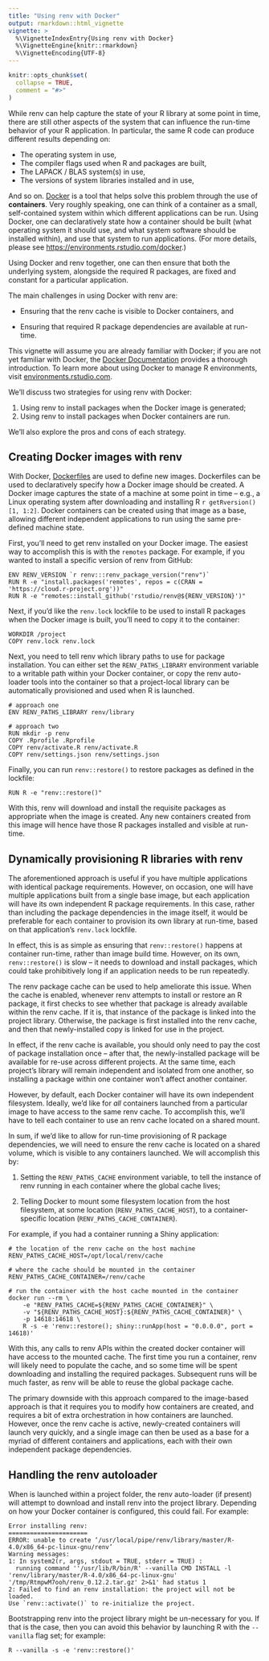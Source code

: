 ```yaml
---
title: "Using renv with Docker"
output: rmarkdown::html_vignette
vignette: >
  %\VignetteIndexEntry{Using renv with Docker}
  %\VignetteEngine{knitr::rmarkdown}
  %\VignetteEncoding{UTF-8}
---
```


```r
knitr::opts_chunk$set(
  collapse = TRUE,
  comment = "#>"
)
```

While renv can help capture the state of your R library at some point in time, there are still other aspects of the system that can influence the run-time behavior of your R application.
In particular, the same R code can produce different results depending on:

-   The operating system in use,
-   The compiler flags used when R and packages are built,
-   The LAPACK / BLAS system(s) in use,
-   The versions of system libraries installed and in use,

And so on.
[Docker](https://www.docker.com/) is a tool that helps solve this problem through the use of **containers**.
Very roughly speaking, one can think of a container as a small, self-contained system within which different applications can be run.
Using Docker, one can declaratively state how a container should be built (what operating system it should use, and what system software should be installed within), and use that system to run applications.
(For more details, please see <https://environments.rstudio.com/docker>.)

Using Docker and renv together, one can then ensure that both the underlying system, alongside the required R packages, are fixed and constant for a particular application.

The main challenges in using Docker with renv are:

-   Ensuring that the renv cache is visible to Docker containers, and

-   Ensuring that required R package dependencies are available at run-time.

This vignette will assume you are already familiar with Docker; if you are not yet familiar with Docker, the [Docker Documentation](https://docs.docker.com/) provides a thorough introduction.
To learn more about using Docker to manage R environments, visit [environments.rstudio.com](https://environments.rstudio.com/docker.html).

We'll discuss two strategies for using renv with Docker:

1.  Using renv to install packages when the Docker image is generated;
2.  Using renv to install packages when Docker containers are run.

We'll also explore the pros and cons of each strategy.

## Creating Docker images with renv

With Docker, [Dockerfiles](https://docs.docker.com/engine/reference/builder/) are used to define new images.
Dockerfiles can be used to declaratively specify how a Docker image should be created.
A Docker image captures the state of a machine at some point in time -- e.g., a Linux operating system after downloading and installing R `r getRversion()[1, 1:2]`.
Docker containers can be created using that image as a base, allowing different independent applications to run using the same pre-defined machine state.

First, you'll need to get renv installed on your Docker image.
The easiest way to accomplish this is with the `remotes` package.
For example, if you wanted to install a specific version of renv from GitHub:

```         
ENV RENV_VERSION `r renv:::renv_package_version("renv")`
RUN R -e "install.packages('remotes', repos = c(CRAN = 'https://cloud.r-project.org'))"
RUN R -e "remotes::install_github('rstudio/renv@${RENV_VERSION}')"
```

Next, if you'd like the `renv.lock` lockfile to be used to install R packages when the Docker image is built, you'll need to copy it to the container:

```         
WORKDIR /project
COPY renv.lock renv.lock
```

Next, you need to tell renv which library paths to use for package installation.
You can either set the `RENV_PATHS_LIBRARY` environment variable to a writable path within your Docker container, or copy the renv auto-loader tools into the container so that a project-local library can be automatically provisioned and used when R is launched.

```         
# approach one
ENV RENV_PATHS_LIBRARY renv/library

# approach two
RUN mkdir -p renv
COPY .Rprofile .Rprofile
COPY renv/activate.R renv/activate.R
COPY renv/settings.json renv/settings.json
```

Finally, you can run `renv::restore()` to restore packages as defined in the lockfile:

```         
RUN R -e "renv::restore()"
```

With this, renv will download and install the requisite packages as appropriate when the image is created.
Any new containers created from this image will hence have those R packages installed and visible at run-time.

## Dynamically provisioning R libraries with renv

The aforementioned approach is useful if you have multiple applications with identical package requirements.
However, on occasion, one will have multiple applications built from a single base image, but each application will have its own independent R package requirements.
In this case, rather than including the package dependencies in the image itself, it would be preferable for each container to provision its own library at run-time, based on that application's `renv.lock` lockfile.

In effect, this is as simple as ensuring that `renv::restore()` happens at container run-time, rather than image build time.
However, on its own, `renv::restore()` is slow -- it needs to download and install packages, which could take prohibitively long if an application needs to be run repeatedly.

The renv package cache can be used to help ameliorate this issue.
When the cache is enabled, whenever renv attempts to install or restore an R package, it first checks to see whether that package is already available within the renv cache.
If it is, that instance of the package is linked into the project library.
Otherwise, the package is first installed into the renv cache, and then that newly-installed copy is linked for use in the project.

In effect, if the renv cache is available, you should only need to pay the cost of package installation once -- after that, the newly-installed package will be available for re-use across different projects.
At the same time, each project's library will remain independent and isolated from one another, so installing a package within one container won't affect another container.

However, by default, each Docker container will have its own independent filesystem.
Ideally, we'd like for *all* containers launched from a particular image to have access to the same renv cache.
To accomplish this, we'll have to tell each container to use an renv cache located on a shared mount.

In sum, if we'd like to allow for run-time provisioning of R package dependencies, we will need to ensure the renv cache is located on a shared volume, which is visible to any containers launched.
We will accomplish this by:

1.  Setting the `RENV_PATHS_CACHE` environment variable, to tell the instance of renv running in each container where the global cache lives;

2.  Telling Docker to mount some filesystem location from the host filesystem, at some location (`RENV_PATHS_CACHE_HOST`), to a container-specific location (`RENV_PATHS_CACHE_CONTAINER`).

For example, if you had a container running a Shiny application:

```         
# the location of the renv cache on the host machine
RENV_PATHS_CACHE_HOST=/opt/local/renv/cache

# where the cache should be mounted in the container
RENV_PATHS_CACHE_CONTAINER=/renv/cache

# run the container with the host cache mounted in the container
docker run --rm \
    -e "RENV_PATHS_CACHE=${RENV_PATHS_CACHE_CONTAINER}" \
    -v "${RENV_PATHS_CACHE_HOST}:${RENV_PATHS_CACHE_CONTAINER}" \
    -p 14618:14618 \
    R -s -e 'renv::restore(); shiny::runApp(host = "0.0.0.0", port = 14618)'
```

With this, any calls to renv APIs within the created docker container will have access to the mounted cache.
The first time you run a container, renv will likely need to populate the cache, and so some time will be spent downloading and installing the required packages.
Subsequent runs will be much faster, as renv will be able to reuse the global package cache.

The primary downside with this approach compared to the image-based approach is that it requires you to modify how containers are created, and requires a bit of extra orchestration in how containers are launched.
However, once the renv cache is active, newly-created containers will launch very quickly, and a single image can then be used as a base for a myriad of different containers and applications, each with their own independent package dependencies.

## Handling the renv autoloader

When \R is launched within a project folder, the renv auto-loader (if present) will attempt to download and install renv into the project library.
Depending on how your Docker container is configured, this could fail.
For example:

```         
Error installing renv:
======================
ERROR: unable to create ‘/usr/local/pipe/renv/library/master/R-4.0/x86_64-pc-linux-gnu/renv’
Warning messages:
1: In system2(r, args, stdout = TRUE, stderr = TRUE) :
  running command ''/usr/lib/R/bin/R' --vanilla CMD INSTALL -l 'renv/library/master/R-4.0/x86_64-pc-linux-gnu' '/tmp/RtmpwM7ooh/renv_0.12.2.tar.gz' 2>&1' had status 1
2: Failed to find an renv installation: the project will not be loaded.
Use `renv::activate()` to re-initialize the project.
```

Bootstrapping renv into the project library might be un-necessary for you.
If that is the case, then you can avoid this behavior by launching R with the `--vanilla` flag set; for example:

```         
R --vanilla -s -e 'renv::restore()'
```
